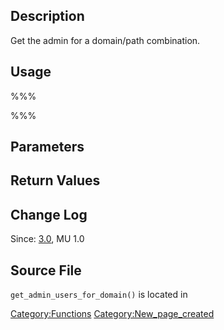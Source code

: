 == Description ==

Get the admin for a domain/path combination.

== Usage ==

%%%<?php get_admin_users_for_domain( $sitedomain, $path ); ?>%%%

== Parameters ==

{{Parameter|$sitedomain|string|Optional. Site domain.|optional|empty string}}

{{Parameter|$path|string|Optional. Site path.|optional|empty string}}

== Return Values ==

{{Return||array|The network admins}}

== Change Log ==

Since: [[Version 3.0|3.0]], MU 1.0

== Source File ==

<tt>get_admin_users_for_domain()</tt> is located in {{Trac|wp-includes/ms-functions.php}}

[[Category:Functions]]

[[Category:New_page_created]]